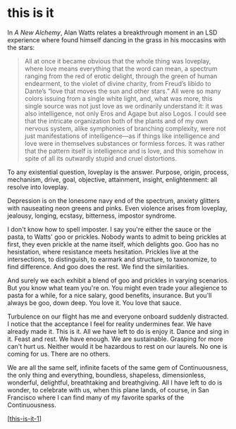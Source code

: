 # this is it

In _A New Alchemy_, Alan Watts relates a breakthrough moment in an LSD experience where found himself dancing in the grass in his moccasins with the stars:

> All at once it became obvious that the whole thing was loveplay, where love means everything that the word can mean, a spectrum ranging from the red of erotic delight, through the green of human endearment, to the violet of divine charity, from Freud’s libido to Dante’s “love that moves the sun and other stars.” All were so many colors issuing from a single white light, and, what was more, this single source was not just love as we ordinarily understand it: it was also intelligence, not only Eros and Agape but also Logos. I could see that the intricate organization both of the plants and of my own nervous system, alike symphonies of branching complexity, were not just manifestations of intelligence—as if things like intelligence and love were in themselves substances or formless forces. It was rather that the pattern itself is intelligence and is love, and this somehow in spite of all its outwardly stupid and cruel distortions.

To any existential question, loveplay is the answer. Purpose, origin, process, mechanism, drive, goal, objective, attainment, insight, enlightenment: all resolve into loveplay.

Depression is on the lonesome navy end of the spectrum, anxiety glitters with nauseating neon greens and pinks. Even violence arises from loveplay, jealousy, longing, ecstasy, bitterness, impostor syndrome.

I don't know how to spell imposter. I say you're either the sauce or the pasta, to Watts' goo or prickles. Nobody wants to admit to being prickles at first, they even prickle at the name itself, which delights goo. Goo has no hesistation, where resistance meets hesitation. Prickles live at the intersections, to distinguish, to earmark and structure, to taxonomize, to find difference. And goo does the rest. We find the similarities.

And surely we each exhibit a blend of goo and prickles in varying scenarios. But you know what team you're on. You might even trade your allegience to pasta for a while, for a nice salary, good benefits, insurance. But you'll always be goo, down deep. You love it. You love that sauce.

Turbulence on our flight has me and everyone onboard suddenly distracted. I notice that the acceptance I feel for reality undermines fear. We have already made it. This is it. All we have left to do is enjoy it. Dance and sing in it. Feast and rest. We have enough. We are sustainable. Grasping for more can't hurt us. Neither would it be hazardous to rest on our laurels. No one is coming for us. There are no others.

We are all the same self, infinite facets of the same gem of Continuousness, the only thing and everything, boundless, shapeless, dimensionless, wonderful, delightful, breathtaking and breathgiving. All I have left to do is wonder, to celebrate with us, when this plane lands, of course, in San Francisco where I can find many of my favorite sparks of the Continuousness.

[[this-is-it-1]]



[//begin]: # "Autogenerated link references for markdown compatibility"
[this-is-it-1]: this-is-it-1 "this is it"
[//end]: # "Autogenerated link references"